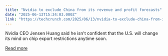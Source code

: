 ```yaml
---
title: "Nvidia to exclude China from its revenue and profit forecasts"
date: "2025-06-13T15:34:03.000Z"
link: "https://techcrunch.com/2025/06/13/nvidia-to-exclude-china-from-its-revenue-and-profit-forecasts/"
---
```


Nvidia CEO Jensen Huang said he isn't confident that the U.S. will change its mind on chip export restrictions anytime soon. 

[Read more](https://techcrunch.com/2025/06/13/nvidia-to-exclude-china-from-its-revenue-and-profit-forecasts/)
